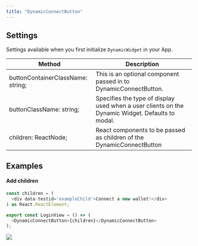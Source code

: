 ```yaml
---
title: "DynamicConnectButton"
---
```


## Settings

Settings available when you first initialize `DynamicWidget` in your App.

| Method                            | Description                                                                                      |
| --------------------------------- | ------------------------------------------------------------------------------------------------ |
| buttonContainerClassName: string; | This is an optional component passed in to DynamicConnectButton.                                 |
| buttonClassName: string;          | Specifies the type of display used when a user clients on the Dynamic Widget. Defaults to modal. |
| children: ReactNode;              | React components to be passed as children of the DynamicConnectButton                            |

## Examples

#### Add children

```TypeScript
const children = (
  <div data-testid='exampleChild'>Connect a new wallet!</div>
) as React.ReactElement;

export const LoginView = () => (
  <DynamicConnectButton>{children}</DynamicConnectButton>
);
```

![](/images/5eb0360-Screenshot_2023-02-27_at_10.27.45_PM.png)